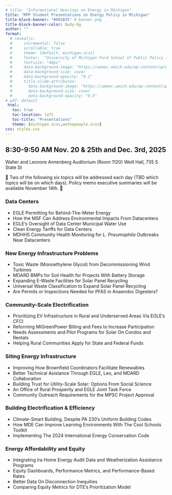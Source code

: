 ```yaml
---
# title: "Informational Hearings on Energy in Michigan"
title: "MPP Student Presentations on Energy Policy in Michigan"
title-block-banner: "#001B35" # banner.png
title-block-banner-color: body-bg
author: ""
format: 
  # revealjs:
  #     incremental: false  
  #     scrollable: true
  #     theme: [default, michigan.scss]
  #     footer:  "University of Michigan Ford School of Public Policy Informational Hearings on Energy"
  #     fontsize: "40px"
  #     data-background-image: "https://umaec.umich.edu/wp-content/uploads/2013/10/030630_fordpreferred.jpg"
  #     data-background-size: cover
  #     data-background-opacity: "0.1"
  #     title-slide-attributes:
  #       data-background-image: "https://umaec.umich.edu/wp-content/uploads/2013/10/030630_fordpreferred.jpg"
  #       data-background-size: cover
  #       data-background-opacity: "0.5"
# pdf: default
 html:
   toc: true
   toc-location: left
   toc-title: "Presentations"
   theme: [michigan.scss,wethepeople.scss]
css: styles.css
---
```





## 8:30-9:50 AM Nov. 20 & 25th and Dec. 3rd, 2025  {background-opacity="0.2" background-image="https://umaec.umich.edu/wp-content/uploads/2013/10/030630_fordpreferred.jpg" }




Walter and Leonore Annenberg Auditorium (Room 1120) Weill Hall, 735 S State St


🚧 Two of the following six topics will be addressed each day (TBD which topics will be on which days). Policy memo executive summaries will be available November 14th. 🚧


### Data Centers	


- EGLE Permitting for Behind-The-Meter Energy <!--Isaac Alfernos-->
- How the MSF Can Address Environmental Impacts From Datacenters <!--Veronica Goonan-->
- EGLE’s Oversight of Data Center Municipal Water Use <!--Sophia Hashmey-->
- Clean Energy Tariffs for Data Centers <!--Maya Kapur-->
- MDHHS Community Health Monitoring for *L. Pneumophila* Outbreaks Near Datacenters <!--Alyssa Marie Prisby-->




### New Energy Infrastructure Problems
 
- Toxic Waste (Monoethylene Glycol) from Decommissioning Wind Turbines <!--Adiah Bailey-->
- MDARD BMPs for Soil Health for Projects With Battery Storage <!--Love Lundy -->
- Expanding E-Waste Facilities for Solar Panel Recycling <!--Margy Hunter-->
- Universal Waste Classification to Expand Solar Panel Recycling <!--Isabella Valdez Martinez-->
- Are Permits or Inspections Needed for PFAS in Anaerobic Digesters?<!--Katherine Farnsworth Springer-->




### Community-Scale Electrification	


- Prioritizing EV Infrastructure in Rural and Underserved Areas Via EGLE’s CFCI <!--Norm Bickley-->
- Reforming MIGreenPower Billing and Fees to Increase Participation <!--Madeleine Gibbons-Shapiro-->
- Needs Assessments and Pilot Programs for Solar On Condos and Rentals <!--Sowmya Raman-->
- Helping Rural Communities Apply for State and Federal Funds <!--Jacoby Ramsey-->


### Siting Energy Infrastructure	


- Improving How Brownfield Coordinators Facilitate Renewables<!--Naissa Charles-->
- Better Technical Asistance Through EGLE, Leo, and MDARD Collaboration <!--Emma Schwartz-->
- Building Trust for Utility-Scale Solar: Options From Social Science <!--Haley Marie Jenkins-->
- An Office of Rural Prosperity and EGLE Joint Task Force <!--Alice Kinney-->
- Community Outreach Requirements for the MPSC Project Approval<!--Jannes Tiemes-->




### Building Electrification & Efficiency	


- Climate-Smart Building, Despite PA 230’s Uniform Building Codes <!--Shu Nawawi-->
- How MDE Can Improve Learning Environments With The Cool Schools Toolkit <!--Claire Smith-->
- Implementing The 2024 International Energy Conservation Code<!--Grant Bradley-->


### Energy Affordability and Equity


- Integrating Ira Home Energy Audit Data and Weatherization Assistance Programs <!--Lilia Eisenstein-->
- Equity Dashboards, Performance Metrics, and Performance-Based Rates <!--Mericel Mirabel-->
- Better Data On Disconnection Inequities <!--Leslie Rios-->
- Comparing Equity Metrics for DTE’s Prioritization Model <!--Anneke Craig-->










